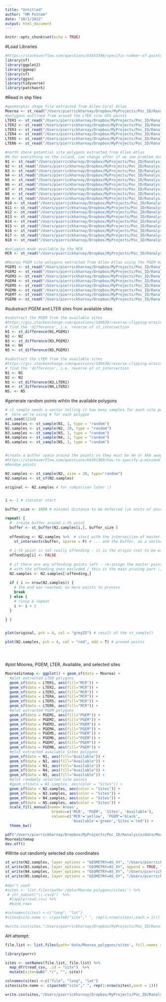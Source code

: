 ```yaml
---
title: "Untitled"
author: "HM Putnam"
date: "10/1/2022"
output: html_document
---
```


```r
knitr::opts_chunk$set(echo = TRUE)
```

#Load Libraries
```r
#https://stackoverflow.com/questions/63653396/specific-number-of-points-within-each-polygon-of-a-shape-in-r
library(sf)
library(ggplot2)
library(ggmap)
library(sf)
library(ggsn)
library(tidyverse)
library(patchwork)
```

#Read in shp files
```r

#geomorphic shape file extracted from Allen Coral Atlas
Moorea <- st_read("/Users/pierrickharnay/Dropbox/MyProjects/Poc_ID/Ranalysis/data/Moorea_polygons")
#polygons outlined from around the LTER site GPS points
LTER1 <- st_read("/Users/pierrickharnay/Dropbox/MyProjects/Poc_ID/Ranalysis/data/Moorea_polygons")
LTER2 <- st_read("/Users/pierrickharnay/Dropbox/MyProjects/Poc_ID/Ranalysis/data/Moorea_polygons")
LTER3 <- st_read("/Users/pierrickharnay/Dropbox/MyProjects/Poc_ID/Ranalysis/data/Moorea_polygons")
LTER4 <- st_read("/Users/pierrickharnay/Dropbox/MyProjects/Poc_ID/Ranalysis/data/Moorea_polygons")
LTER5 <- st_read("/Users/pierrickharnay/Dropbox/MyProjects/Poc_ID/Ranalysis/data/Moorea_polygons")
LTER6 <- st_read("/Users/pierrickharnay/Dropbox/MyProjects/Poc_ID/Ranalysis/data/Moorea_polygons")

#north shore potential site polygons extracted from Allen Atlas
#N for everything on the island, can change after if we see problem during run
N1 <- st_read("/Users/pierrickharnay/Dropbox/MyProjects/Poc_ID/Ranalysis/data/Moorea_polygons/N1_boundary.shp")
N2 <- st_read("/Users/pierrickharnay/Dropbox/MyProjects/Poc_ID/Ranalysis/data/Moorea_polygons/N2_boundary.shp")
N3 <- st_read("/Users/pierrickharnay/Dropbox/MyProjects/Poc_ID/Ranalysis/data/Moorea_polygons/N3_boundary.shp")
N4 <- st_read("/Users/pierrickharnay/Dropbox/MyProjects/Poc_ID/Ranalysis/data/Moorea_polygons/N4_boundary.shp")
N5 <- st_read("/Users/pierrickharnay/Dropbox/MyProjects/Poc_ID/Ranalysis/data/Moorea_polygons/N5_boundary.shp")
N6 <- st_read("/Users/pierrickharnay/Dropbox/MyProjects/Poc_ID/Ranalysis/data/Moorea_polygons/N6_boundary.shp")
N7 <- st_read("/Users/pierrickharnay/Dropbox/MyProjects/Poc_ID/Ranalysis/data/Moorea_polygons/N7_boundary.shp")
N8 <- st_read("/Users/pierrickharnay/Dropbox/MyProjects/Poc_ID/Ranalysis/data/Moorea_polygons/N8_boundary.shp")
N9 <- st_read("/Users/pierrickharnay/Dropbox/MyProjects/Poc_ID/Ranalysis/data/Moorea_polygons/N9_boundary.shp")
N10 <- st_read("/Users/pierrickharnay/Dropbox/MyProjects/Poc_ID/Ranalysis/data/Moorea_polygons/N10_boundary.shp")
N11 <- st_read("/Users/pierrickharnay/Dropbox/MyProjects/Poc_ID/Ranalysis/data/Moorea_polygons/N11_boundary.shp")
N12 <- st_read("/Users/pierrickharnay/Dropbox/MyProjects/Poc_ID/Ranalysis/data/Moorea_polygons/N12_boundary.shp")
N13 <- st_read("/Users/pierrickharnay/Dropbox/MyProjects/Poc_ID/Ranalysis/data/Moorea_polygons/N13_boundary.shp")
N14 <- st_read("/Users/pierrickharnay/Dropbox/MyProjects/Poc_ID/Ranalysis/data/Moorea_polygons/N14_boundary.shp")
N15 <- st_read("/Users/pierrickharnay/Dropbox/MyProjects/Poc_ID/Ranalysis/data/Moorea_polygons/N15_boundary.shp")
N16 <- st_read("/Users/pierrickharnay/Dropbox/MyProjects/Poc_ID/Ranalysis/data/Moorea_polygons/N16_boundary.shp")
N17 <- st_read("/Users/pierrickharnay/Dropbox/MyProjects/Poc_ID/Ranalysis/data/Moorea_polygons/N17_boundary.shp")
N18 <- st_read("/Users/pierrickharnay/Dropbox/MyProjects/Poc_ID/Ranalysis/data/Moorea_polygons/N18_boundary.shp")

#polygons made available by the MCR
MCR <- st_read("/Users/pierrickharnay/Dropbox/MyProjects/Poc_ID/Ranalysis/data/Moorea_polygons/LTER_boundary.shp")

#Moorea PGEM site polygons extracted from Allen Atlas using the PGEM map
PGEM1 <- st_read("/Users/pierrickharnay/Dropbox/MyProjects/Poc_ID/Ranalysis/data/Moorea_polygons/PGEM1_boundary.shp")
PGEM2 <- st_read("/Users/pierrickharnay/Dropbox/MyProjects/Poc_ID/Ranalysis/data/Moorea_polygons/PGEM2_boundary.shp")
PGEM3 <- st_read("/Users/pierrickharnay/Dropbox/MyProjects/Poc_ID/Ranalysis/data/Moorea_polygons/PGEM3_boundary.shp")
PGEM4 <- st_read("/Users/pierrickharnay/Dropbox/MyProjects/Poc_ID/Ranalysis/data/Moorea_polygons/PGEM4_boundary.shp")
PGEM5 <- st_read("/Users/pierrickharnay/Dropbox/MyProjects/Poc_ID/Ranalysis/data/Moorea_polygons/PGEM5_boundary.shp")
PGEM6 <- st_read("/Users/pierrickharnay/Dropbox/MyProjects/Poc_ID/Ranalysis/data/Moorea_polygons/PGEM6_boundary.shp")
PGEM7 <- st_read("/Users/pierrickharnay/Dropbox/MyProjects/Poc_ID/Ranalysis/data/Moorea_polygons/PGEM7_boundary.shp")
PGEM8 <- st_read("/Users/pierrickharnay/Dropbox/MyProjects/Poc_ID/Ranalysis/data/Moorea_polygons/PGEM8_boundary.shp")
```

#substract PGEM and LTER sites from available sites
```r
#substract the PGEM from the available sites
#https://gis.stackexchange.com/questions/109639/reverse-clipping-erasing-in-r
# find the 'difference', i.e. reverse of st_intersection
N1 <- st_difference(N1,PGEM1)
N2 <- N2
N3 <- st_difference(N3,PGEM2)
N4 <- N4
N5 <- st_difference(N5,PGEM3)

#substract the LTER from the available sites
#https://gis.stackexchange.com/questions/109639/reverse-clipping-erasing-in-r
# find the 'difference', i.e. reverse of st_intersection
N1 <- N1
N2 <- N2
N3 <- st_difference(N3,LTER1)
N4 <- st_difference(N4,LTER2)
N5. <- N5

```

#generate random points wihtin the available polygons
```r
# st_sample needs a vector telling it how many samples for each site polygon
#  here we're using # for each polygon
set.seed(1234)
N1.samples <- st_sample(N1, 1, type = "random")
N2.samples <- st_sample(N2, 20, type = "random")
N3.samples <- st_sample(N3, 1, type = "random")
N4.samples <- st_sample(N4, 1, type = "random")
N5.samples <- st_sample(N5, 1, type = "random")


#create a buffer space around the points so they must be Xm or Xkm away from each other
#https://stackoverflow.com/questions/64391369/how-to-specify-a-minimum-distance-between-points-in-sfst-sample
#Random points

N2.samples <- st_sample(N2, size = 20, type="random")
N2.samples <- st_sf(N2.samples)

original <- N2.samples # for comparison later :)


i <- 1 # iterator start

buffer_size <- 1800 # minimal distance to be enforced (in units of your CRS)

repeat( {
  #  create buffer around i-th point
  buffer <- st_buffer(N2.samples[i,], buffer_size ) 
  
  offending <- N2.samples %>%  # start with the intersection of master points... 
    st_intersects(buffer, sparse = F) # ... and the buffer, as a vector
  
  # i-th point is not really offending - it is the origin (not to be excluded)
  offending[i] <- FALSE
  
  # if there are any offending points left - re-assign the master points, 
  # with the offending ones excluded / this is the main pruning part :)
  N2.samples <- N2.samples[!offending,] 
  
  if ( i >= nrow(N2.samples)) {
    # the end was reached; no more points to process
    break 
  } else {
    # rinse & repeat
    i <- i + 1 
  }
  
} )


plot(original, pch = 4, col = "grey25") # result of the st_sample()

plot(N2.samples, pch = 4, col = "red", add = T) # pruned points





```

#plot Moorea, PGEM, LTER, Available, and selected sites
```r
MooreaSitemap <- ggplot() + geom_sf(data = Moorea) +
  #plot extracted LTER polygons
  geom_sf(data = LTER1, aes(fill="MCR")) +
  geom_sf(data = LTER2, aes(fill="MCR")) +
  geom_sf(data = LTER3, aes(fill="MCR")) +
  geom_sf(data = LTER4, aes(fill="MCR")) +
  geom_sf(data = LTER5, aes(fill="MCR")) +
  geom_sf(data = LTER6, aes(fill="MCR")) +
  #plot extracted PGEM polygons
  geom_sf(data = PGEM1, aes(fill="PGEM")) +
  geom_sf(data = PGEM2, aes(fill="PGEM")) +
  geom_sf(data = PGEM3, aes(fill="PGEM")) +
  geom_sf(data = PGEM4, aes(fill="PGEM")) +
  geom_sf(data = PGEM5, aes(fill="PGEM")) +
  geom_sf(data = PGEM6, aes(fill="PGEM")) +
  geom_sf(data = PGEM7, aes(fill="PGEM")) +
  geom_sf(data = PGEM8, aes(fill="PGEM")) +
  #plot extracted available Sites polygons
  geom_sf(data = N1, aes(fill="Available")) +
  geom_sf(data = N2, aes(fill="Available")) +
  geom_sf(data = N3, aes(fill="Available")) +
  geom_sf(data = N4, aes(fill="Available")) +
  geom_sf(data = N5, aes(fill="Available")) +
  #plot randomly selected site points
  #geom_sf(data = N1.samples, aes(color = "Sites")) +
  geom_sf(data = N2.samples, aes(color = "Sites")) +
  geom_sf(data = N3.samples, aes(color = "Sites")) +
  geom_sf(data = N4.samples, aes(color = "Sites")) +
  geom_sf(data = N5.samples, aes(color = "Sites")) +
  scale_fill_manual(name='Areas',
                     breaks=c('MCR', 'PGEM', 'Sites', 'Available'),
                     values=c('MCR'='yellow', 'PGEM'='black',
                              'Available'='green','Sites'='red')) +
  theme_bw()

pdf("/Users/pierrickharnay/Dropbox/MyProjects/Poc_ID/Ranalysis/data/Moorea_polygons/transect_sites.pdf")
MooreaSitemap
dev.off()
```
#Write out randomly selected site coordinates
```r

st_write(N2.samples, layer_options = "GEOMETRY=AS_XY", "/Users/pierrickharnay/Dropbox/MyProjects/Poc_ID/Ranalysis/data/Moorea_polygons/sites/transect.site.coords2.csv")
st_write(N3.samples, layer_options = "GEOMETRY=AS_XY", append = TRUE, "/Users/pierrickharnay/Dropbox/MyProjects/Poc_ID/Ranalysis/data/Moorea_polygons/sites/transect.site.coords3.csv")
st_write(N4.samples, layer_options = "GEOMETRY=AS_XY", "/Users/pierrickharnay/Dropbox/MyProjects/Poc_ID/Ranalysis/data/Moorea_polygons/sites/transect.site.coords4.csv")
st_write(N5.samples, layer_options = "GEOMETRY=AS_XY", "/Users/pierrickharnay/Dropbox/MyProjects/Poc_ID/Ranalysis/data/Moorea_polygons/sites/transect.site.coords5.csv"
         
#don't used 
#sites <- list.files(path='/data/Moorea_polygons/sites/') %>%
 # str_subset("\\.csv$")  %>%
  #lapply(read_csv) %>% 
  #bind_rows

#colnames(sites) <-c("long", "lat")
#sites$site.name <- c(paste0("site"," ", rep(1:nrow(sites),each = 1)))

#write.csv(sites,"/Users/pierrickharnay/Dropbox/MyProjects/Poc_ID/Ranalysis/data/Moorea_polygons/sites/transect.site.coords.csv")


```

AH attempt:
```r
file.list <- list.files(path='data/Moorea_polygons/sites', full.names = TRUE)

library(purrr)

sites <- setNames(file.list, file.list) %>%
  map_dfr(read_csv, .id = "site")  %>%
  mutate(site=sub(".*/", "", site))

colnames(sites) <-c("file", "long", "lat")
sites$site.name <- c(paste0("site"," ", rep(1:nrow(sites),each = 1)))

write.csv(sites,"/Users/pierrickharnay/Dropbox/MyProjects/Poc_ID/Ranalysis/data/Moorea_polygons/sites/transect.site.coords.csv")
```



